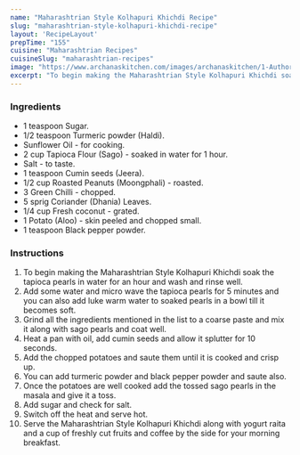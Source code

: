 ---
name: "Maharashtrian Style Kolhapuri Khichdi Recipe"
slug: "maharashtrian-style-kolhapuri-khichdi-recipe"
layout: 'RecipeLayout'
prepTime: "155"
cuisine: "Maharashtrian Recipes"
cuisineSlug: "maharashtrian-recipes"
image: "https://www.archanaskitchen.com/images/archanaskitchen/1-Author/sibyl_sunitha/Mahrashtrian_Style_Kholapuri_Khichadi_Recipe_.jpg"
excerpt: "To begin making the Maharashtrian Style Kolhapuri Khichdi soak the tapioca pearls in water for an hour and wash and rinse well"
---

### Ingredients

- 1 teaspoon Sugar.
- 1/2 teaspoon Turmeric powder (Haldi).
- Sunflower Oil - for cooking.
- 2 cup Tapioca Flour (Sago) - soaked in water for 1 hour.
- Salt - to taste.
- 1 teaspoon Cumin seeds (Jeera).
- 1/2 cup Roasted Peanuts (Moongphali) - roasted.
- 3 Green Chilli - chopped.
- 5 sprig Coriander (Dhania) Leaves.
- 1/4 cup Fresh coconut - grated.
- 1 Potato (Aloo) - skin peeled and chopped small.
- 1 teaspoon Black pepper powder.

### Instructions

1. To begin making the Maharashtrian Style Kolhapuri Khichdi soak the tapioca pearls in water for an hour and wash and rinse well.
1. Add some water and micro wave the tapioca pearls for 5 minutes and you can also add luke warm water to soaked pearls in a bowl till it becomes soft.
1. Grind all the ingredients mentioned in the list to a coarse paste and mix it along with sago pearls and coat well.
1. Heat a pan with oil, add cumin seeds and allow it splutter for 10 seconds.
1. Add the chopped potatoes and saute them until it is cooked and crisp up.
1. You can add turmeric powder and black pepper powder and saute also.
1. Once the potatoes are well cooked add the tossed sago pearls in the masala and give it a toss.
1. Add sugar and check for salt.
1.  Switch off the heat and serve hot.
1. Serve the Maharashtrian Style Kolhapuri Khichdi along with yogurt raita and a cup of freshly cut fruits and coffee by the side for your morning breakfast.
